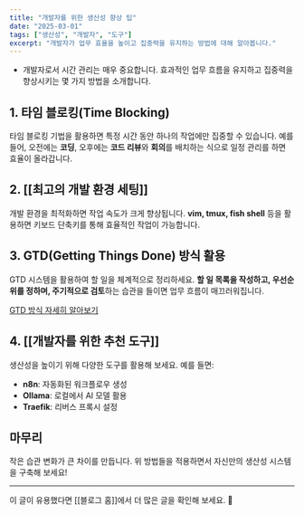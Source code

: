 ```yaml
---
title: "개발자를 위한 생산성 향상 팁"
date: "2025-03-01"
tags: ["생산성", "개발자", "도구"]
excerpt: "개발자가 업무 효율을 높이고 집중력을 유지하는 방법에 대해 알아봅니다."
---
```


- 개발자로서 시간 관리는 매우 중요합니다. 효과적인 업무 흐름을 유지하고 집중력을 향상시키는 몇 가지 방법을 소개합니다.

## 1. 타임 블로킹(Time Blocking)

타임 블로킹 기법을 활용하면 특정 시간 동안 하나의 작업에만 집중할 수 있습니다. 예를 들어, 오전에는 **코딩**, 오후에는 **코드 리뷰**와 **회의**를 배치하는 식으로 일정 관리를 하면 효율이 올라갑니다.

## 2. [[최고의 개발 환경 세팅]]

개발 환경을 최적화하면 작업 속도가 크게 향상됩니다. **vim, tmux, fish shell** 등을 활용하면 키보드 단축키를 통해 효율적인 작업이 가능합니다.

## 3. GTD(Getting Things Done) 방식 활용

GTD 시스템을 활용하여 할 일을 체계적으로 정리하세요. **할 일 목록을 작성하고, 우선순위를 정하며, 주기적으로 검토**하는 습관을 들이면 업무 흐름이 매끄러워집니다.

<a href="/blog/test">GTD 방식 자세히 알아보기</a>

## 4. [[개발자를 위한 추천 도구]]

생산성을 높이기 위해 다양한 도구를 활용해 보세요. 예를 들면:

- **n8n**: 자동화된 워크플로우 생성
- **Ollama**: 로컬에서 AI 모델 활용
- **Traefik**: 리버스 프록시 설정

## 마무리

작은 습관 변화가 큰 차이를 만듭니다. 위 방법들을 적용하면서 자신만의 생산성 시스템을 구축해 보세요!

---

이 글이 유용했다면 [[블로그 홈]]에서 더 많은 글을 확인해 보세요. 🚀
